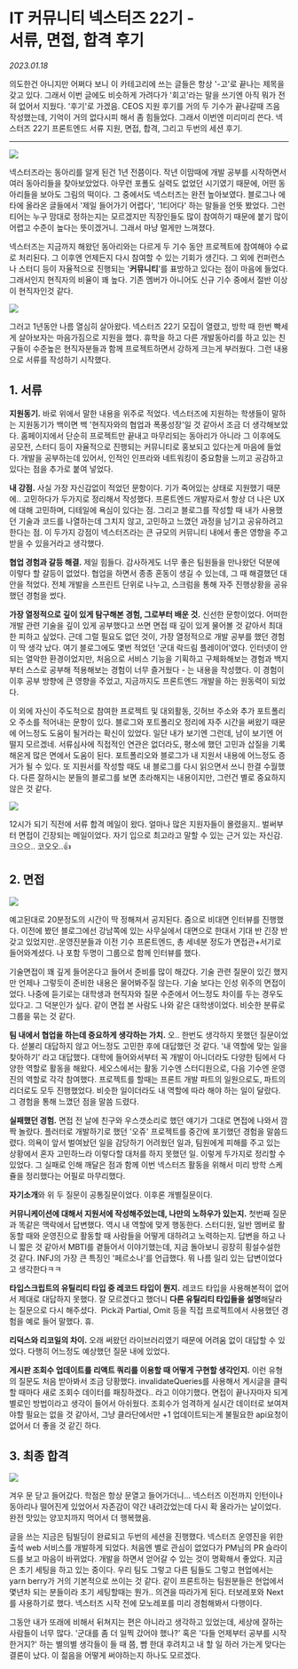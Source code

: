 
# IT 커뮤니티 넥스터즈 22기 -<br/>서류, 면접, 합격 후기

_2023.01.18_

의도한건 아니지만 어쩌다 보니 이 카테고리에 쓰는 글들은 항상 '-고'로 끝나는 제목을 갖고 있다. 그래서 이번 글에도 비슷하게 가려다가 '회고'라는 말을 쓰기엔 아직 뭐가 전혀 없어서 지웠다. '후기'로 가겠음. CEOS 지원 후기를 거의 두 기수가 끝나갈때 즈음 작성했는데, 기억이 거의 없다시피 해서 좀 힘들었다. 그래서 이번엔 미리미리 쓴다. 넥스터즈 22기 프론트엔드 서류 지원, 면접, 합격, 그리고 두번의 세션 후기.

---

![](https://img1.daumcdn.net/thumb/R1280x0/?scode=mtistory2&fname=https%3A%2F%2Fblog.kakaocdn.net%2Fdn%2FuJb4A%2FbtrWzRmRe8w%2FLeUIL25IVio16hL2MMoxy1%2Fimg.png)

넥스터즈라는 동아리를 알게 된건 1년 전쯤이다. 작년 이맘때에 개발 공부를 시작하면서 여러 동아리들을 찾아보았었다. 아무런 포폴도 실력도 없었던 시기였기 때문에, 어떤 동아리들을 보아도 그림의 떡이다. 그 중에서도 넥스터즈는 완전 높아보였다. 블로그나 에타에 올라온 글들에서 '제일 들어가기 어렵다', '1티어다' 하는 말들을 언뜻 봤었다. 그런 티어는 누구 맘대로 정하는지는 모르겠지만 직장인들도 많이 참여하기 때문에 붙기 많이 어렵고 수준이 높다는 뜻이겠거니. 그래서 마냥 멀게만 느껴졌다.

넥스터즈는 지금까지 해왔던 동아리와는 다르게 두 기수 동안 프로젝트에 참여해야 수료로 처리된다. 그 이후엔 언제든지 다시 참여할 수 있는 기회가 생긴다. 그 외에 컨퍼런스나 스터디 등이 자율적으로 진행되는 '**커뮤니티**'를 표방하고 있다는 점이 마음에 들었다. 그래서인지 현직자의 비율이 꽤 높다. 기존 멤버가 아니어도 신규 기수 중에서 절반 이상이 현직자인것 같다.

![](https://img1.daumcdn.net/thumb/R1280x0/?scode=mtistory2&fname=https%3A%2F%2Fblog.kakaocdn.net%2Fdn%2F9bOWD%2FbtrWzWurabn%2FxY2KqtHXVpKoUa2I24lRik%2Fimg.png)

그러고 1년동안 나름 열심히 살아왔다. 넥스터즈 22기 모집이 열렸고, 방학 때 한번 빡세게 살아보자는 마음가짐으로 지원을 했다. 휴학을 하고 다른 개발동아리를 하고 있는 친구들이 수준높은 현직자분들과 함께 프로젝트하면서 강하게 크는게 부러웠다. 그런 내용으로 서류를 작성하기 시작했다.

## 1\. 서류

**지원동기.** 바로 위에서 말한 내용을 위주로 적었다. 넥스터즈에 지원하는 학생들이 말하는 지원동기가 백이면 백 '현직자와의 협업과 폭풍성장'일 것 같아서 조금 더 생각해보았다. 홈페이지에서 단순히 프로젝트만 끝내고 마무리되는 동아리가 아니라 그 이후에도 공모전, 스터디 등이 자율적으로 진행되는 커뮤니티로 홍보되고 있다는게 마음에 들었다. 개발을 공부하는데 있어서, 인적인 인프라와 네트워킹이 중요함을 느끼고 공감하고 있다는 점을 추가로 붙여 넣었다.

**내 강점.** 사실 가장 자신감없이 적었던 문항이다. 기가 죽어있는 상태로 지원했기 때문에.. 고민하다가 두가지로 정리해서 작성했다. 프론트엔드 개발자로서 항상 더 나은 UX에 대해 고민하며, 디테일에 욕심이 있다는 점. 그리고 블로그를 작성할 때 내가 사용했던 기술과 코드를 나열하는데 그치지 않고, 고민하고 느꼈던 과정을 남기고 공유하려고 한다는 점. 이 두가지 강점이 넥스터즈라는 큰 규모의 커뮤니티 내에서 좋은 영향을 주고 받을 수 있을거라고 생각했다.

**협업 경험과 갈등 해결.** 제일 힘들다. 감사하게도 너무 좋은 팀원들을 만나왔던 덕분에 이렇다 할 갈등이 없었다. 협업을 하면서 종종 혼동이 생길 수 있는데, 그 때 해결했던 대안을 적었다. 전체 개발을 스프린트 단위로 나누고, 스크럼을 통해 자주 진행상황을 공유했던 경험을 썼다.

**가장 열정적으로 깊이 있게 탐구해본 경험, 그로부터 배운 것.** 신선한 문항이었다. 어떠한 개발 관련 기술을 깊이 있게 공부했다고 쓰면 면접 때 깊이 있게 물어볼 것 같아서 최대한 피하고 싶었다. 근데 그럴 필요도 없던 것이, 가장 열정적으로 개발 공부를 했던 경험이 딱 생각 났다. 여기 블로그에도 몇번 적었던 '군대 락드림 플레이어'였다. 인터넷이 안되는 열악한 환경이었지만, 처음으로 서비스 기능을 기획하고 구체화해보는 경험과 백지부터 스스로 공부해 적용해보는 경험이 너무 즐거웠다 - 는 내용을 작성했다. 이 경험이 이후 공부 방향에 큰 영향을 주었고, 지금까지도 프론트엔드 개발을 하는 원동력이 되었다.

이 외에 자신이 주도적으로 참여한 프로젝트 및 대외활동, 깃허브 주소와 추가 포트폴리오 주소를 적어내는 문항이 있다. 블로그와 포트폴리오 정리에 자주 시간을 써왔기 때문에 어느정도 도움이 될거라는 확신이 있었다. 일단 내가 보기엔 그런데, 남이 보기엔 어떨지 모르겠네. 서류심사에 직접적인 연관은 없더라도, 평소에 했던 고민과 삽질을 기록해온게 많은 면에서 도움이 된다. 포트폴리오와 블로그가 내 지원서 내용에 어느정도 증거가 될 수 있다. 또 지원서를 작성할 때도 내 블로그를 다시 읽으면서 쓰니 한결 수월했다. 다른 잘하시는 분들의 블로그를 보면 초라해지는 내용이지만, 그런건 별로 중요하지 않은 것 같다.

![](https://img1.daumcdn.net/thumb/R1280x0/?scode=mtistory2&fname=https%3A%2F%2Fblog.kakaocdn.net%2Fdn%2Fcfc9JG%2FbtrWDbDQ7kf%2F1UCeKSsdqiwIPbfR1ORQ2K%2Fimg.png)

12시가 되기 직전에 서류 합격 메일이 왔다. 얼마나 많은 지원자들이 몰렸을지.. 벌써부터 면접이 긴장되는 메일이었다. 자기 입으로 최고라고 말할 수 있는 근거 있는 자신감. 크으으.. 코오오..👍

## 2\. 면접

![](https://img1.daumcdn.net/thumb/R1280x0/?scode=mtistory2&fname=https%3A%2F%2Fblog.kakaocdn.net%2Fdn%2F3vAT6%2FbtrWzUQ6Jl6%2FfcBKiKEcrUBuOh8Z5JQDR0%2Fimg.png)

예고된대로 20분정도의 시간이 딱 정해져서 공지된다. 줌으로 비대면 인터뷰를 진행했다. 이전에 봤던 블로그에선 강남쪽에 있는 사무실에서 대면으로 한대서 기대 반 긴장 반 갖고 있었지만..운영진분들과 이전 기수 프론트엔드, 총 세네분 정도가 면접관+서기로 들어와계셨다. 나 포함 두명이 그룹으로 함께 인터뷰를 했다.

기술면접이 꽤 깊게 들어온다고 들어서 준비를 많이 해갔다. 기술 관련 질문이 있긴 했지만 언제나 그렇듯이 준비한 내용은 물어봐주질 않는다. 기술 보다는 인성 위주의 면접이었다. 나중에 듣기로는 대학생과 현직자와 질문 수준에서 어느정도 차이를 두는 경우도 있다고. 그 덕분인가 싶다. 같이 면접 본 사람도 나와 같은 대학생이었다. 비슷한 분류로 그룹을 묶는 것 같다.

**팀 내에서 협업을 하는데 중요하게 생각하는 가치.** 오.. 한번도 생각하지 못했던 질문이었다. 섣불리 대답하지 않고 어느정도 고민한 후에 대답했던 것 같다. '내 역할에 맞는 일을 찾아하기' 라고 대답했다. 대학에 들어와서부터 꼭 개발이 아니더라도 다양한 팀에서 다양한 역할로 활동을 해왔다. 세오스에서는 활동 기수엔 스터디원으로, 다음 기수엔 운영진의 역할로 각각 참여했다. 프로젝트를 할때는 프론트 개발 파트의 일원으로도, 파트의 리더로도 모두 진행했었다. 비슷한 일이더라도 내 역할에 따라 해야 하는 일이 달랐다. 그 경험을 통해 느꼈던 점을 말씀 드렸다.

**실패했던 경험.** 면접 전 날에 친구와 우스갯소리로 했던 얘기가 그대로 면접에 나와서 깜짝 놀랐다. 플러터로 개발하기로 했던 '오쥬' 프로젝트를 중간에 포기했던 경험을 말씀드렸다. 의욕이 앞서 벌여놨던 일을 감당하기 어려웠던 일과, 팀원에게 피해를 주고 있는 상황에서 혼자 고민하느라 이렇다할 대처를 하지 못했던 일. 이렇게 두가지로 정리할 수 있었다. 그 실패로 인해 깨달은 점과 함께 이번 넥스터즈 활동을 위해서 미리 방학 스케쥴을 정리했다는 어필로 마무리했다.

**자기소개**와 위 두 질문이 공통질문이었다. 이후론 개별질문이다.

**커뮤니케이션에 대해서 지원서에 작성해주었는데, 나만의 노하우가 있는지.** 첫번째 질문과 똑같은 맥락에서 답변했다. 역시 내 역할에 맞게 행동한다. 스터디원, 일반 멤버로 활동할 때와 운영진으로 활동할 때 사람들을 어떻게 대하려고 노력하는지. 답변을 하고 나니 짧은 것 같아서 MBTI를 곁들어서 이야기했는데, 지금 돌아보니 굉장히 횡설수설한 것 같다. INFJ의 가장 큰 특징인 '페르소나'를 언급했다. 뭐 나름 일리 있는 답변이었다고 생각한다ㅋㅋ

**타입스크립트의 유틸리티 타입 중 레코드 타입이 뭔지.** 레코드 타입을 사용해본적이 없어서 제대로 대답하지 못했다. 잘 모르겠다고 했더니 **다른 유틸리티 타입들을 설명**해달라는 질문으로 다시 해주셨다.  Pick과 Partial, Omit 등을 직접 프로젝트에서 사용했던 경험을 예로 들어 말했다. 휴.

**리덕스와 리코일의 차이.** 오래 써왔던 라이브러리였기 때문에 어려움 없이 대답할 수 있었다. 다행히 어느정도 예상했던 질문 내에 있었다.

**게시판 조회수 업데이트를 리액트 쿼리를 이용할 때 어떻게 구현할 생각인지.** 이런 유형의 질문도 처음 받아봐서 조금 당황했다. invalidateQueries를 사용해서 게시글을 클릭할 때마다 새로 조회수 데이터를 패칭하겠다.. 라고 이야기했다. 면접이 끝나자마자 되게 별로인 방법이라고 생각이 들어서 아쉬웠다. 조회수가 엄격하게 실시간 데이터로 보여져야할 필요는 없을 것 같아서, 그냥 클라단에서만 +1 업데이트되는게 불필요한 api요청이 없어서 더 좋을 것 같긴 하다.

## 3\. 최종 합격

![](https://img1.daumcdn.net/thumb/R1280x0/?scode=mtistory2&fname=https%3A%2F%2Fblog.kakaocdn.net%2Fdn%2FcHrjeJ%2FbtrWD4qTUAZ%2F2vpzbzYJCJOXgeZIfKkba1%2Fimg.png)

겨우 문 닫고 들어갔다. 학점은 항상 문열고 들어가더니... 넥스터즈 이전까지 인턴이나 동아리나 떨어진게 있었어서 자존감이 약간 내려갔었는데 다시 확 올라가는 날이었다. 완전 맛있는 양꼬치까지 먹어서 더 행복했음.

글을 쓰는 지금은 팀빌딩이 완료되고 두번의 세션을 진행했다. 넥스터즈 운영진을 위한 출석 web 서비스를 개발하게 되었다. 처음엔 별로 관심이 없었다가 PM님의 PR 슬라이드를 보고 마음이 바뀌었다. 개발을 하면서 얻어갈 수 있는 것이 명확해서 좋았다. 지금은 초기 세팅을 하고 있는 중이다. 우리 팀도 그렇고 다른 팀들도 그렇고 현업에서는 yarn berry가 거의 기본적으로 쓰이는 것 같다. 같이 프론트하는 팀원분들은 현업에서 몇년차 되는 분들이라 초기 세팅할때는 뭔가.. 의견을 따라가게 된다. 터보레포와 Next를 사용하기로 했다. 넥스터즈 시작 전에 모노레포를 미리 경험해봐서 다행이다.

그동안 내가 또래에 비해서 뒤쳐지는 편은 아니라고 생각하고 있었는데, 세상에 잘하는 사람들이 너무 많다. '군대를 좀 더 일찍 갔어야 했나?' 혹은 '다들 언제부터 공부를 시작한거지?' 하는 별의별 생각들이 들 때 쯤, 뺨 한대 후려치고 내 할 일 하러 가는게 맞다는 결론이 났다. 이 젊음을 어떻게 써야하는지 하나도 모르겠다.
